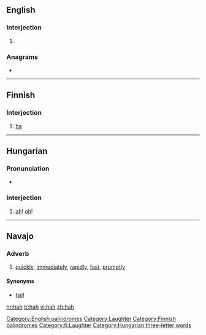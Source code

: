 {{also|häh}}
==English==

===Interjection===
{{en-interj}}

# {{alternative form of|[[ha]]}}

===Anagrams===
* {{alphagram|[[ahh#English|ahh]]}} 

[[Category:English palindromes]]
[[Category:Laughter]]

----

==Finnish==

===Interjection===
{{infl|fi|interjection}}

# [[ha]]

[[Category:Finnish palindromes]]
[[Category:fi:Laughter]]

----

==Hungarian==

===Pronunciation===
* {{IPA|/ˈhɒh/|lang=hu}}

===Interjection===
{{infl|hu|interjection}}

# {{poetic|lang=hu}} [[ah]]! [[oh]]!

[[Category:Hungarian three-letter words]]

----

==Navajo==

===Adverb===
{{infl|nv|adverb}}

# [[quickly]], [[immediately]], [[rapidly]], [[fast]], [[promptly]]

====Synonyms====
*[[tsį́į́ł]]

[[hr:hah]]
[[tr:hah]]
[[vi:hah]]
[[zh:hah]]